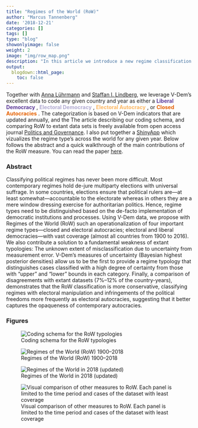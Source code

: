 ```yaml
---
title: "Regimes of the World (RoW)"
author: "Marcus Tannenberg"
date: '2018-12-21'
categories: []
tags: []
type: "blog"
showonlyimage: false
weight: 2
image: "img/row_map.png"
description: "In this article we introduce a new regime classification for almost all countries from 1900 up until today based on V-Dem data"
output:
  blogdown::html_page:
    toc: false
---
```


Together with [Anna Lührmann](https://sites.google.com/view/anna-luehrmann/) and [Staffan I. Lindberg](), we leverage V-Dem's excellent data to code any given country and year as either a <span style="color:#5e3c99"> **Liberal Democracy** </span>,  <span style="color:#b2abd2"> **Electoral Democracy** </span>, <span style="color:#fdb863"> **Electoral Autocracy** </span>, or <span style="color:#e66101"> **Closed Autocracies** </span>. The categorization is based on V-Dem indicators that are updated annually, and the  The article describing our coding schema, and comparing RoW to extant data sets is freely available from open access journal [Politics and Governance](https://www.cogitatiopress.com/politicsandgovernance/index). I also put together a [ShinyApp](https://tannenberg.shinyapps.io/regimes-of-the-world/) which vizualizes the regime type's across the world for any given year. Below follows the abstract and a quick walkthrough of the main contributions of the RoW measure. You can read the paper [here](https://www.cogitatiopress.com/politicsandgovernance/article/download/1214/1214).


### Abstract

Classifying political regimes has never been more difficult. Most contemporary regimes hold de-jure multiparty elections with universal suffrage. In some countries, elections ensure that political rulers are—at least somewhat—accountable to the electorate whereas in others they are a mere window dressing exercise for authoritarian politics. Hence, regime types need to be distinguished based on the de-facto implementation of democratic institutions and processes. Using V-Dem data, we propose with Regimes of the World (RoW) such an operationalization of four important regime types—closed and electoral autocracies; electoral and liberal democracies—with vast coverage (almost all countries from 1900 to 2016). We also contribute a solution to a fundamental weakness of extant typologies: The unknown extent of misclassification due to uncertainty from measurement error. V-Dem’s measures of uncertainty (Bayesian highest posterior densities) allow us to be the first to provide a regime typology that distinguishes cases classified with a high degree of certainty from those with “upper” and “lower” bounds in each category. Finally, a comparison of disagreements with extant datasets (7%–12% of the country-years), demonstrates that the RoW classification is more conservative, classifying regimes with electoral manipulation and infringements of the political freedoms more frequently as electoral autocracies, suggesting that it better captures the opaqueness of contemporary autocracies.

### Figures

![Coding schema for the RoW typologies](/img/code-tree.png)

![Regimes of the World (RoW) 1900–2018](row_stacked_graph_new_legend.png)

![Regimes of the World in 2018 (updated)](/img/row_map.png)

![Visual comparison of other measures to RoW. Each panel is limited to the time period and cases of the
dataset with least coverage](/img/row_fig5.png)




